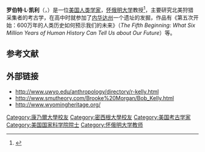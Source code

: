 {{Infobox academic
| name               = 罗伯特·L·凯利
| image              = Robert L. Kelly, anthropologist (cropped).JPG
| image_size         = 
| caption            = 2009年的罗伯特·L·凯利
| native_name        = Robert Laurens Kelly
| native_name_lang   = en
| birth_date         = {{birth date and age|1957|3|16}} 
| birth_place        = {{美國}}[[康乃狄克州|康乃狄克州]]
| nationality        = 
| alma_mater         =[[康乃爾大學|康乃爾大學]]<br>[[密西根大學|密西根大學]]
}}
'''罗伯特·L·凯利'''（{{lang-en|Robert Laurens Kelly}}，{{bd|1957年|3月16日|}}）是一位[[美国|美国]][[人类学家|人类学家]]，[[怀俄明大学|怀俄明大学]]教授<ref>{{Cite web|title=Robert L. Kelly|url=http://www.smutheory.com/Brooke%20Morgan/Bob_Kelly.html|accessdate=2021-01-07|publisher=|language=en|archiveurl=https://web.archive.org/web/20120323140137/http://www.smutheory.com/Brooke%20Morgan/Bob_Kelly.html|archivedate=2012-03-23}}</ref>，主要研究北美狩猎采集者的考古学，在高中时就参加了[[内华达州|内华达州]]一个遗址的发掘，作品有《第五次开始：600万年的人类历史如何预示我们的未来》（''The Fifth Beginning: What Six Million Years of Human History Can Tell Us about Our Future''）等。

== 参考文献 ==
{{reflist}}

==外部链接==
* [http://www.uwyo.edu/anthropology/directory/r-kelly.html http://www.uwyo.edu/anthropology/directory/r-kelly.html]
* [http://www.smutheory.com/Brooke%20Morgan/Bob_Kelly.html http://www.smutheory.com/Brooke%20Morgan/Bob_Kelly.html]
* [http://www.wyomingheritage.org/ http://www.wyomingheritage.org/]

{{Authority control}}
{{考古學家小作品}}
{{DEFAULTSORT:Kelly, Robert Laurens}}
[[Category:康乃爾大學校友|Category:康乃爾大學校友]]
[[Category:密西根大學校友|Category:密西根大學校友]]
[[Category:美国考古学家|Category:美国考古学家]]
[[Category:美国国家科学院院士|Category:美国国家科学院院士]]
[[Category:怀俄明大学教师|Category:怀俄明大学教师]]